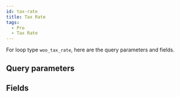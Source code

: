 ```yaml
---
id: tax-rate
title: Tax Rate
tags:
  - Pro
  - Tax Rate
---
```


For loop type `woo_tax_rate`, here are the query parameters and fields.

## Query parameters

<QueryArgsList args={json.query_args} />

## Fields

<FieldsList fields={json.fields} />
